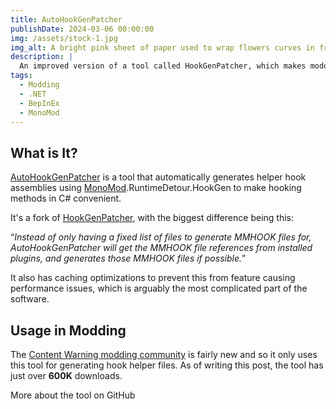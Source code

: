 ```yaml
---
title: AutoHookGenPatcher
publishDate: 2024-03-06 00:00:00
img: /assets/stock-1.jpg
img_alt: A bright pink sheet of paper used to wrap flowers curves in front of rich blue background
description: |
  An improved version of a tool called HookGenPatcher, which makes modding Unity Mono games more convenient.
tags:
  - Modding
  - .NET
  - BepInEx
  - MonoMod
---
```


## What is It?

[AutoHookGenPatcher](https://github.com/Hamunii/BepInEx.MonoMod.AutoHookGenPatcher) is a tool that automatically generates helper hook
assemblies using [MonoMod](https://github.com/MonoMod/MonoMod).RuntimeDetour.HookGen to make hooking methods in C# convenient.

It's a fork of [HookGenPatcher](https://github.com/harbingerofme/Bepinex.Monomod.HookGenPatcher), with the biggest difference being this:

“*Instead of only having a fixed list of files to generate MMHOOK files for, AutoHookGenPatcher will get the MMHOOK file references from installed plugins, and generates those MMHOOK files if possible.*”

It also has caching optimizations to prevent this from feature causing performance issues, which is arguably the most complicated part of the software. 

## Usage in Modding

The [Content Warning modding community](https://thunderstore.io/c/content-warning/) is fairly new and so it only uses this tool for generating hook helper files.
As of writing this post, the tool has just over **600K** downloads.

<CallToAction href="https://github.com/Hamunii/BepInEx.MonoMod.AutoHookGenPatcher">
  More about the tool on GitHub
  <Icon icon="arrow-right" size="1.2em" />
</CallToAction>
